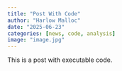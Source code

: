 ```yaml
---
title: "Post With Code"
author: "Harlow Malloc"
date: "2025-06-23"
categories: [news, code, analysis]
image: "image.jpg"
---
```


This is a post with executable code.
